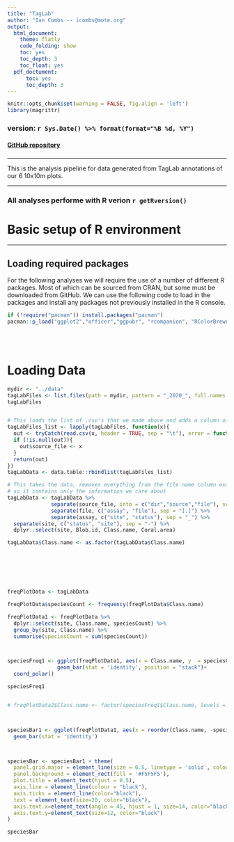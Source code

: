 ```yaml
---
title: "TagLab"
author: "Ian Combs -- icombs@mote.org"
output:
  html_document:
    theme: flatly
    code_folding: show
    toc: yes
    toc_depth: 3
    toc_float: yes
  pdf_doctument:
      toc: yes
      toc_depth: 3
---
```


```r
knitr::opts_chunk$set(warning = FALSE, fig.align = 'left')
library(magrittr)
```

### version: `r Sys.Date() %>% format(format="%B %d, %Y")`

<!-- this is where the DOI would go  [![DOI](https://zenodo.org/badge/DOI/10.5281/zenodo.3675991.svg)](https://doi.org/10.5281/zenodo.3675991)
-->


#### [GitHub repository](https://github.com/icombs2017/photogrammetryNOAA.git){target="_blank"}

###
***
This is the analysis pipeline for data generated from TagLab annotations of our 6 10x10m plots.


***
### All analyses performe with R verion `r getRversion()`
# Basic setup of R environment
***
## Loading required packages

For the following analyses we will require the use of a number of different R packages. Most of which can be sourced from CRAN, but some must be downloaded from GitHub. We can use the following code to load in the packages and install any packages not previously installed in the R console. 

```r
if (!require("pacman")) install.packages("pacman")
pacman::p_load("ggplot2","officer","ggpubr", "rcompanion", "RColorBrewer", "patchwork", "magrittr","reshape2", "stringr", "plyr", "dplyr", "flextable", "tidyr", "tibble", "vegan")
```

<br><br>

# Loading Data





```r

mydir <- "../data"
tagLabFiles <- list.files(path = mydir, pattern = "_2020_", full.names = TRUE)
tagLabFiles


# This loads the list of .csv's that we made above and adds a column of file names to the data frame
tagLabFiles_list <- lapply(tagLabFiles, function(x){
  out <- tryCatch(read.csv(x, header = TRUE, sep = "\t"), error = function(e) NULL)
  if (!is.null(out)){
    out$source_file <- x
  }
  return(out)
})
tagLabData <- data.table::rbindlist(tagLabFiles_list)

# This takes the data, removes everything from the file name column except the important data to us, and sorts the data frame 
# so it contains only the information we care about 
tagLabData <- tagLabData %>% 
              separate(source_file, into = c("dir","source","file"), sep = "[/]", remove = FALSE) %>% 
              separate(file, c("assay", "file"), sep = "[.]") %>% 
              separate(assay, c("site", "status"), sep = "_") %>% 
  separate(site, c("status", "site"), sep = "-") %>%
  dplyr::select(site, Blob.id, Class.name, Coral.area)

tagLabData$Class.name <- as.factor(tagLabData$Class.name)








```

```r

freqPlotData <- tagLabData

freqPlotData$speciesCount <- frequency(freqPlotData$Class.name)

freqPlotData1 <- freqPlotData %>% 
  dplyr::select(site, Class.name, speciesCount) %>% 
  group_by(site, Class.name) %>% 
  summarise(speciesCount = sum(speciesCount))



speciesFreq1 <- ggplot(freqPlotData1, aes(x = Class.name, y  = speciesCount, fill = site))+
                geom_bar(stat = 'identity', position = "stack")+
  coord_polar()

speciesFreq1


# freqPlotData2$Class.name <- factor(speciesFreq1$Class.name, levels = speciesFreq1$Class.name[order(-speciesFreq1$speciesCount)])



speciesBar1 <- ggplot(freqPlotData1, aes(x = reorder(Class.name, -speciesCount), y = speciesCount, fill = Class.name))+
  geom_bar(stat = 'identity')



speciesBar <- speciesBar1 + theme(
  panel.grid.major = element_line(size = 0.5, linetype = 'solid', colour = "white"),
  panel.background = element_rect(fill = '#F5F5F5'), 
  plot.title = element_text(hjust = 0.5), 
  axis.line = element_line(colour = "black"), 
  axis.ticks = element_line(color="black"), 
  text = element_text(size=20, color="black"), 
  axis.text.x=element_text(angle = 45, hjust = 1, size=14, color="black"), 
  axis.text.y=element_text(size=12, color="black")
)

speciesBar






```

